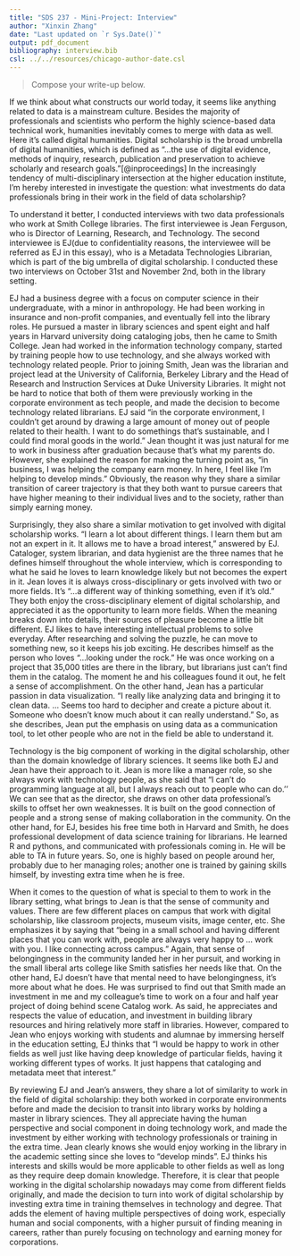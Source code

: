 ```yaml
---
title: "SDS 237 - Mini-Project: Interview"
author: "Xinxin Zhang"
date: "Last updated on `r Sys.Date()`"
output: pdf_document
bibliography: interview.bib
csl: ../../resources/chicago-author-date.csl
---
```


> Compose your write-up below.

If we think about what constructs our world today,  it seems like anything related to data is a mainstream culture. Besides the majority of professionals and scientists who perform the highly science-based data technical work, humanities inevitably comes to merge with data as well. Here it's called digital humanities. Digital scholarship is the broad umbrella of digital humanities, which is defined as "…the use of digital evidence, methods of inquiry, research, publication and preservation to achieve scholarly and research goals."[@inproceedings] In the increasingly tendency of multi-disciplinary intersection at the higher education institute, I'm hereby interested in investigate the question: what investments do data professionals bring in their work in the field of data scholarship?
 
To understand it better, I conducted interviews with two data professionals who work at Smith College libraries. The first interviewee is Jean Ferguson, who is Director of Learning, Research, and Technology. The second interviewee is EJ(due to confidentiality reasons, the interviewee will be referred as EJ in this essay), who is a Metadata Technologies Librarian, which is part of the big umbrella of digital scholarship. I conducted these two interviews on October 31st and November 2nd, both in the library setting.
 
EJ had a business degree with a focus on computer science in their undergraduate, with a minor in anthropology. He had been working in insurance and non-profit companies, and eventually fell into the library roles. He pursued a master in library sciences and spent eight and half years in Harvard university doing cataloging jobs, then he came to Smith College. Jean had worked in the information technology company, started by training people how to use technology, and she always worked with technology related people. Prior to joining Smith, Jean was the librarian and project lead at the University of California, Berkeley Library and the Head of Research and Instruction Services at Duke University Libraries. It might not be hard to notice that both of them were previously working in the corporate environment as tech people, and made the decision to become technology related librarians. EJ said "in the corporate environment, I couldn't get around by drawing a large amount of money out of people related to their health. I want to do somethings that's sustainable, and I could find moral goods in the world." Jean thought it was just natural for me to work in business after graduation because that's what my parents do. However, she explained the reason for making the turning point as, "in business, I was helping the company earn money. In here, I feel like I'm helping to develop minds." Obviously, the reason why they share a similar transition of career trajectory is that they both want to pursue careers that have higher meaning to their individual lives and to the society, rather than simply earning money.
 
Surprisingly, they also share a similar motivation to get involved with digital scholarship works. "I learn a lot about different things. I learn them but am not an expert in it. It allows me to have a broad interest," answered by EJ. Cataloger, system librarian, and data hygienist are the three names that he defines himself throughout the whole interview, which is corresponding to what he said he loves to learn knowledge likely but not becomes the expert in it. Jean loves it is always cross-disciplinary or gets involved with two or more fields. It's "…a different way of thinking something, even if it's old." They both enjoy the cross-disciplinary element of digital scholarship, and appreciated it as the opportunity to learn more fields. When the meaning breaks down into details, their sources of pleasure become a little bit different. EJ likes to have interesting intellectual problems to solve everyday. After researching and solving the puzzle, he can move to something new, so it keeps his job exciting. He describes himself as the person who loves "…looking under the rock." He was once working on a project that 35,000 titles are there in the library, but librarians just can't find them in the catalog. The moment he and his colleagues found it out, he felt a sense of accomplishment. On the other hand, Jean has a particular passion in data visualization. "I really like analyzing data and bringing it to clean data. … Seems too hard to decipher and create a picture about it. Someone who doesn't know much about it can really understand." So, as she describes, Jean put the emphasis on using data as a communication tool, to let other people who are not in the field be able to understand it.
 
Technology is the big component of working in the digital scholarship, other than the domain knowledge of library sciences. It seems like both EJ and Jean have their approach to it. Jean is more like a manager role, so she always work with technology people, as she said that "I can't do programming language at all, but I always reach out to people who can do.'' We can see that as the director, she draws on other data professional's skills to offset her own weaknesses. It is built on the good connection of people and a strong sense of making collaboration in the community. On the other hand, for EJ, besides his free time both in Harvard and Smith, he does professional development of data science training for librarians. He learned R and pythons, and communicated with professionals coming in. He will be able to TA in future years. So, one is highly based on people around her, probably due to her managing roles; another one is trained by gaining skills himself, by investing extra time when he is free.
 
When it comes to the question of what is special to them to work in the library setting, what brings to Jean is that the sense of community and values. There are few different places on campus that work with digital scholarship, like classroom projects, museum visits, image center, etc. She emphasizes it by saying that "being in a small school and having different places that you can work with, people are always very happy to … work with you. I like connecting across campus." Again, that sense of belongingness in the community landed her in her pursuit, and working in the small liberal arts college like Smith satisfies her needs like that. On the other hand, EJ doesn't have that mental need to have belongingness, it's more about what he does. He was surprised to find out that Smith made an investment in me and my colleague's time to work on a four and half year project of doing behind scene Catalog work. As said, he appreciates and respects the value of education, and investment in building library resources and hiring relatively more staff in libraries. However, compared to Jean who enjoys working with students and alumnae by immersing herself in the education setting, EJ thinks that "I would be happy to work in other fields as well just like having deep knowledge of particular fields, having it working different types of works. It just happens that cataloging and metadata meet that interest."
 
By reviewing EJ and Jean's answers, they share a lot of similarity to work in the field of digital scholarship: they both worked in corporate environments before and made the decision to transit into library works by holding a master in library sciences. They all appreciate having the human perspective and social component in doing technology work, and made the investment by either working with technology professionals or training in the extra time. Jean clearly knows she would enjoy working in the library in the academic setting since she loves to "develop minds". EJ thinks his interests and skills would be more applicable to other fields as well as long as they require deep domain knowledge. Therefore, it is clear that   people working in the digital scholarship nowadays may come from different fields originally, and made the decision to turn into work of digital scholarship by investing extra time in training themselves in technology and degree. That adds the element of having multiple perspectives of doing work, especially human and social components, with a higher pursuit of finding meaning in careers, rather than purely focusing on technology and earning money for corporations. 


